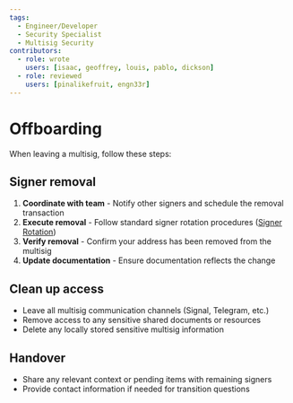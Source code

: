 ```yaml
---
tags:
  - Engineer/Developer
  - Security Specialist
  - Multisig Security
contributors:
  - role: wrote
    users: [isaac, geoffrey, louis, pablo, dickson]
  - role: reviewed
    users: [pinalikefruit, engn33r]
---
```



<TagProvider>
<TagFilter />

# Offboarding

<TagList tags={frontmatter.tags} />
<AttributionList contributors={frontmatter.contributors} />

When leaving a multisig, follow these steps:

## Signer removal

1. **Coordinate with team** - Notify other signers and schedule the removal transaction
2. **Execute removal** - Follow standard signer rotation procedures ([Signer Rotation](/multisig-for-protocols/general-rules#signer-rotation))
3. **Verify removal** - Confirm your address has been removed from the multisig
4. **Update documentation** - Ensure documentation reflects the change

## Clean up access

- Leave all multisig communication channels (Signal, Telegram, etc.)
- Remove access to any sensitive shared documents or resources
- Delete any locally stored sensitive multisig information

## Handover

- Share any relevant context or pending items with remaining signers
- Provide contact information if needed for transition questions


</TagProvider>
<ContributeFooter />